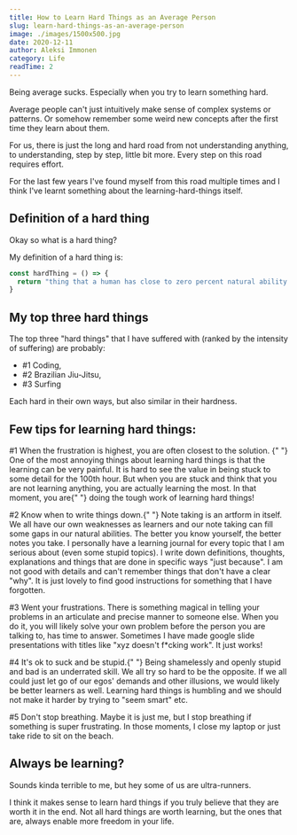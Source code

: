 ```yaml
---
title: How to Learn Hard Things as an Average Person
slug: learn-hard-things-as-an-average-person
image: ./images/1500x500.jpg
date: 2020-12-11
author: Aleksi Immonen
category: Life
readTime: 2
---
```



<p className="text-b">
  <span style={{ fontWeight: "600" }}>Being average sucks.</span> Especially
  when you try to learn something hard.
</p>

<p className="text-b">
  Average people can't just intuitively make sense of complex systems or
  patterns. Or somehow remember some weird new concepts after the first time
  they learn about them.
</p>

<p className="text-b">
  For us, there is just the long and hard road from not understanding anything,
  to understanding, step by step, little bit more. Every step on this road
  requires effort.
</p>

<p className="text-b">
  For the last few years I've found myself from this road multiple times and I
  think I've learnt something about the learning-hard-things itself.
</p>

<h2 className="blog-h2">Definition of a hard thing</h2>

<p className="text-b">Okay so what is a hard thing?</p>

<p className="text-b">My definition of a hard thing is:</p>

```js
const hardThing = () => {
  return "thing that a human has close to zero percent natural ability to understand or execute effectively."
}
```

<h2 className="blog-h2">My top three hard things</h2>

<p className="text-b">
  The top three "hard things" that I have suffered with (ranked by the intensity
  of suffering) are probably:
</p>

<div className="list-element">
  <ul className="list-b">
    <li>#1 Coding,</li>
    <li>#2 Brazilian Jiu-Jitsu,</li>
    <li>#3 Surfing</li>
  </ul>
</div>

<p className="text-b">
  Each hard in their own ways, but also similar in their hardness.
</p>

<h2 className="blog-h2">Few tips for learning hard things:</h2>

<p className="text-b">
  <span style={{ fontWeight: "600" }}>
    #1 When the frustration is highest, you are often closest to the solution.
  </span>{" "}
  One of the most annoying things about learning hard things is that the
  learning can be very painful. It is hard to see the value in being stuck to
  some detail for the 100th hour. But when you are stuck and think that you are
  not learning anything, you are actually learning the most. In that moment, you
  are{" "}
  <span style={{ fontWeight: "600" }}>
    doing the tough work of learning hard things!
  </span>
</p>

<p className="text-b">
  <span style={{ fontWeight: "600" }}>#2 Know when to write things down.</span>{" "}
  Note taking is an artform in itself. We all have our own weaknesses as
  learners and our note taking can fill some gaps in our natural abilities. The
  better you know yourself, the better notes you take. I personally have a
  learning journal for every topic that I am serious about (even some stupid
  topics). I write down definitions, thoughts, explanations and things that are
  done in specific ways "just because". I am not good with details and can't
  remember things that don't have a clear "why". It is just lovely to find good
  instructions for something that I have forgotten.
</p>

<p className="text-b">
  <span style={{ fontWeight: "600" }}>#3 Went your frustrations.</span> There is
  something magical in telling your problems in an articulate and precise manner
  to someone else. When you do it, you will likely solve your own problem before
  the person you are talking to, has time to answer. Sometimes I have made
  google slide presentations with titles like "xyz doesn't f*cking work". It
  just works!
</p>

<p className="text-b">
  <span style={{ fontWeight: "600" }}>#4 It's ok to suck and be stupid.</span>{" "}
  Being shamelessly and openly stupid and bad is an underrated skill. We all try
  so hard to be the opposite. If we all could just let go of our egos' demands
  and other illusions, we would likely be better learners as well. Learning hard
  things is humbling and we should not make it harder by trying to "seem smart"
  etc.
</p>

<p className="text-b">
  <span style={{ fontWeight: "600" }}>#5 Don't stop breathing.</span> Maybe it
  is just me, but I stop breathing if something is super frustrating. In those
  moments, I close my laptop or just take ride to sit on the beach.
</p>

<h2 className="blog-h2">Always be learning?</h2>

<p className="text-b">
  Sounds kinda terrible to me, but hey some of us are ultra-runners.
</p>
<p className="text-b">
  I think it makes sense to learn hard things if you truly believe that they are
  worth it in the end. Not all hard things are worth learning, but the ones that
  are, always enable more freedom in your life.
</p>

